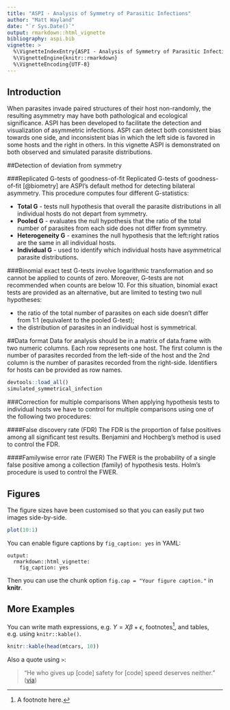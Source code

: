 ```yaml
---
title: "ASPI - Analysis of Symmetry of Parasitic Infections"
author: "Matt Wayland"
date: "`r Sys.Date()`"
output: rmarkdown::html_vignette 
bibliography: aspi.bib
vignette: >
  %\VignetteIndexEntry{ASPI - Analysis of Symmetry of Parasitic Infections}
  %\VignetteEngine{knitr::rmarkdown}
  %\VignetteEncoding{UTF-8}
---
```


## Introduction
When parasites invade paired structures of their host non-randomly, the resulting asymmetry may have both pathological and ecological significance. ASPI has been developed to facilitate the detection and visualization of asymmetric infections. ASPI can detect both consistent bias towards one side, and inconsistent bias in which the left side is favored in some hosts and the right in others. In this vignette ASPI is demonstrated on both observed and simulated parasite distributions.

##Detection of deviation from symmetry

###Replicated G-tests of goodness-of-fit
Replicated G-tests of goodness-of-fit [@biometry] are ASPI's default method for detecting bilateral asymmetry. This procedure computes four different G-statistics:

* **Total G** - tests null hypothesis that overall the parasite distributions in all individual hosts do not depart from symmetry.
* **Pooled G** - evaluates the null hypothesis that the ratio of the total number of parasites from each side does not differ from symmetry.
* **Heterogeneity G** - examines the null hypothesis that the left:right ratios are the same in all individual hosts. 
* **Individual G** - used to identify which individual hosts have asymmetrical parasite distributions.

###Binomial exact test
G-tests involve logarithmic transformation and so cannot be applied to counts of zero. Moreover, G-tests are not recommended when counts are below 10. For this situation, binomial exact tests are provided as an alternative, but are limited to testing two null hypotheses:

* the ratio of the total number of parasites on each side doesn't differ from 1:1 (equivalent to the pooled G-test);
* the distribution of parasites in an individual host is symmetrical.

##Data format
Data for analysis should be in a matrix of data.frame with two numeric columns. Each row represents one host. The first column is the number of parasites recorded from the left-side of the host and the 2nd column is the number of parasites recorded from the right-side. Identifiers for hosts can be provided as row names.

```r
devtools::load_all()
simulated_symmetrical_infection
```

###Correction for multiple comparisons
When applying hypothesis tests to individual hosts we have to control for multiple comparisons using one of the following two procedures:

####False discovery rate (FDR)
The FDR is the proportion of false positives among all significant test results. Benjamini and Hochberg's method is used to control the FDR.

####Familywise error rate (FWER)
The FWER is the probability of a single false positive among a collection (family) of hypothesis tests. Holm's procedure is used to control the FWER.




## Figures

The figure sizes have been customised so that you can easily put two images side-by-side. 

```r

plot(10:1)
```

You can enable figure captions by `fig_caption: yes` in YAML:

    output:
      rmarkdown::html_vignette:
        fig_caption: yes

Then you can use the chunk option `fig.cap = "Your figure caption."` in **knitr**.

## More Examples

You can write math expressions, e.g. $Y = X\beta + \epsilon$, footnotes^[A footnote here.], and tables, e.g. using `knitr::kable()`.

```r
knitr::kable(head(mtcars, 10))
```

Also a quote using `>`:

> "He who gives up [code] safety for [code] speed deserves neither."
([via](https://twitter.com/hadleywickham/status/504368538874703872))
